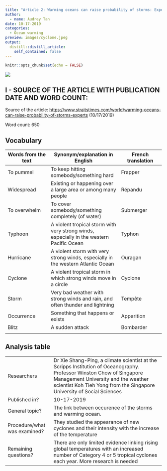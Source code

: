 ```yaml
---
title: "Article 2: Warming oceans can raise probability of storms: Experts"
author:
  - name: Audrey Tan
date: 10-17-2019
categories:
  - Ocean warming
preview: images/cyclone.jpeg
output:
  distill::distill_article:
    self_contained: false
---
```


```r
knitr::opts_chunk$set(echo = FALSE)
```
![](/media/sf_shared/projects/clementine-deleuze-blog/_posts/10-17-2019-article-2/Images/cyclone.jpeg) 

## I - SOURCE OF THE ARTICLE WITH PUBLICATION DATE AND WORD COUNT:
Source of the article: <https://www.straitstimes.com/world/warming-oceans-can-raise-probability-of-storms-experts> (10/17/2019)

Word count: 650

## Vocabulary 

| Words from the text | Synonym/explanation in English | French translation |
| ------------------- | ------------------------------ | ------------------- |
| To pummel | To keep hitting somebody/something hard | Frapper |
| Widespread | Existing or happening over a large area or among many people | Répandu |
| To overwhelm | To cover somebody/something completely (of water) | Submerger | 
| Typhoon | A violent tropical storm with very strong winds, especially in the western Pacific Ocean | Typhon | 
| Hurricane | A violent storm with very strong winds, especially in the western Atlantic Ocean | Ouragan |
| Cyclone | A violent tropical storm in which strong winds move in a circle | Cyclone | 
| Storm | Very bad weather with strong winds and rain, and often thunder and lightning | Tempête | 
| Occurrence | Something that happens or exists | Apparition | 
| Blitz | A sudden attack | Bombarder | 
| 

## Analysis table 

|                              |                                                                     |
| ---------------------------- | ------------------------------------------------------------------- |
| Researchers                  | Dr Xie Shang-Ping, a climate scientist at the Scripps Institution of Oceanography. Professor Winston Chow of Singapore Management University and the weather scientist Koh Tieh Yong from the Singapore University of Social Sciences | 
| Published in?                | 10-17-2019                                                          |
| General topic?               | The link between occurence of the storms and warming ocean.
| Procedure/what was examined? | They studied the appearance of new cyclones and their intensity with the increase of the temperature     |
| Remaining questions?         | There are only limited evidence linking rising global temperatures with an increased number of Category 4 or 5 tropical cyclones each year. More research is needed |



